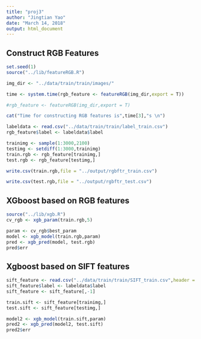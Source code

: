 ```yaml
---
title: "proj3"
author: "Jingtian Yao"
date: "March 14, 2018"
output: html_document
---
```


## Construct RGB Features

```r
set.seed(1)
source("../lib/featureRGB.R")

img_dir <- "../data/train/train/images/"

time <- system.time(rgb_feature <- featureRGB(img_dir,export = T))

#rgb_feature <- featureRGB(img_dir,export = T)

cat("Time for constructing RGB features is",time[3],"s \n")

labeldata <- read.csv("../data/train/train/label_train.csv")
rgb_feature$label <- labeldata$label

trainimg <- sample(1:3000,2100)
testimg <- setdiff(1:3000,trainimg)
train.rgb <- rgb_feature[trainimg,]
test.rgb <- rgb_feature[testimg,]

write.csv(train.rgb,file = "../output/rgbftr_train.csv")

write.csv(test.rgb,file = "../output/rgbftr_test.csv")

```

## XGboost based on RGB features

```r
source("../lib/xgb.R")
cv_rgb <- xgb_param(train.rgb,5)

param <- cv_rgb$best_param
model <- xgb_model(train.rgb,param)
pred <- xgb_pred(model, test.rgb)
pred$err
```


## Xgboost based on SIFT features

```r
sift_feature <- read.csv("../data/train/train/SIFT_train.csv",header = F)
sift_feature$label <- labeldata$label
sift_feature <- sift_feature[,-1]

train.sift <- sift_feature[trainimg,]
test.sift <- sift_feature[testimg,]

model2 <- xgb_model(train.sift,param)
pred2 <- xgb_pred(model2, test.sift)
pred2$err

```



